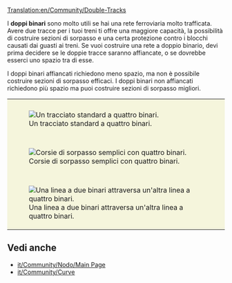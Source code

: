 [[Translation:en/Community/Double-Tracks]]


I '''doppi binari''' sono molto utili se hai una rete ferroviaria molto trafficata. Avere due tracce per i tuoi treni ti offre una maggiore capacità, la possibilità di costruire sezioni di sorpasso e una certa protezione contro i blocchi causati dai guasti ai treni.
Se vuoi costruire una rete a doppio binario, devi prima decidere se le doppie tracce saranno affiancate, o se dovrebbe esserci uno spazio tra di esse.

I doppi binari affiancati richiedono meno spazio, ma non è possibile costruire sezioni di sorpasso efficaci.
I doppi binari non affiancati richiedono più spazio ma puoi costruire sezioni di sorpasso migliori.

{|style="border: 0px; margin: 5px auto 25px auto; Border-collapse: separate;" cellspacing="10"
|style="padding: 10px 10px 5px; 10px; background-color: #F5F5DC;"|[[File:en/Community/Normal 4 track.png|center|frame|Un tracciato standard a quattro binari.]]
|-
|style="padding: 10px 10px 5px; 10px; background-color: #F5F5DC;"|[[File:en/Community/Simple overtaking.png|center|frame|Corsie di sorpasso semplici con quattro binari.]]
|-
|style="padding: 10px 10px 5px; 10px; background-color: #F5F5DC;"|[[File:en/Community/2 track - 4 track.png|center|frame|Una linea a due binari attraversa un'altra linea a quattro binari.]]
|}

== Vedi anche ==
*[[it/Community/Nodo/Main Page]]
*[[it/Community/Curve]]